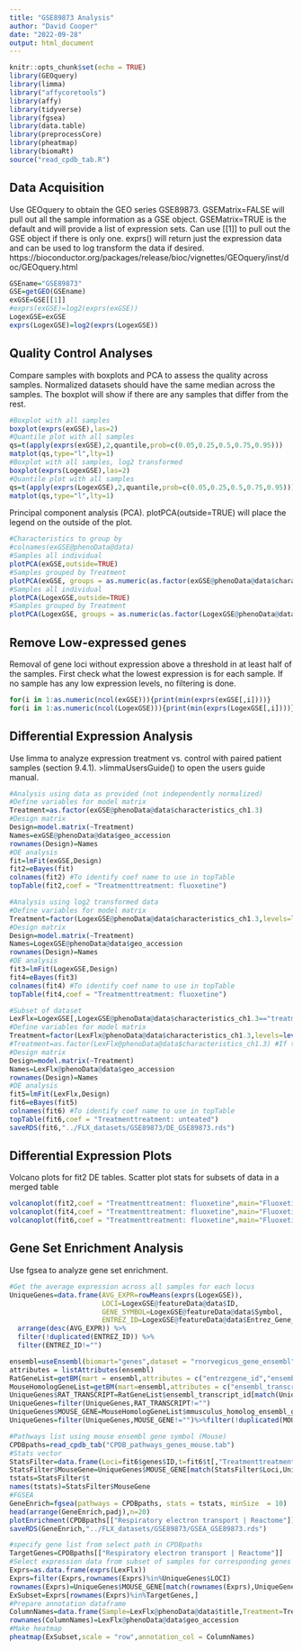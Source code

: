```yaml
---
title: "GSE89873 Analysis"
author: "David Cooper"
date: "2022-09-28"
output: html_document
---
```


```r
knitr::opts_chunk$set(echo = TRUE)
library(GEOquery)
library(limma)
library("affycoretools")
library(affy)
library(tidyverse)
library(fgsea)
library(data.table)
library(preprocessCore)
library(pheatmap)
library(biomaRt)
source("read_cpdb_tab.R")

```

## Data Acquisition

Use GEOquery to obtain the GEO series GSE89873. GSEMatrix=FALSE will pull out all the sample information as a GSE object. GSEMatrix=TRUE is the default and will provide a list of expression sets. Can use [[1]] to pull out the GSE object if there is only one. exprs() will return just the expression data and can be used to log transform the data if desired. 
https://bioconductor.org/packages/release/bioc/vignettes/GEOquery/inst/doc/GEOquery.html

```r
GSEname="GSE89873"
GSE=getGEO(GSEname)
exGSE=GSE[[1]]
#exprs(exGSE)=log2(exprs(exGSE))
LogexGSE=exGSE
exprs(LogexGSE)=log2(exprs(LogexGSE))

```

## Quality Control Analyses 

Compare samples with boxplots and PCA to assess the quality across samples. Normalized datasets should have the same median across the samples. The boxplot will show if there are any samples that differ from the rest. 

```r
#Boxplot with all samples
boxplot(exprs(exGSE),las=2)
#Quantile plot with all samples
qs=t(apply(exprs(exGSE),2,quantile,prob=c(0.05,0.25,0.5,0.75,0.95)))
matplot(qs,type="l",lty=1)
#Boxplot with all samples, log2 transformed
boxplot(exprs(LogexGSE),las=2)
#Quantile plot with all samples
qs=t(apply(exprs(LogexGSE),2,quantile,prob=c(0.05,0.25,0.5,0.75,0.95)))
matplot(qs,type="l",lty=1)

```

Principal component analysis (PCA). plotPCA(outside=TRUE) will place the legend on the outside of the plot.

```r
#Characteristics to group by
#colnames(exGSE@phenoData@data)
#Samples all individual
plotPCA(exGSE,outside=TRUE)
#Samples grouped by Treatment
plotPCA(exGSE, groups = as.numeric(as.factor(exGSE@phenoData@data$characteristics_ch1.3)), groupnames = levels(as.factor(exGSE@phenoData@data$characteristics_ch1.3)),outside=TRUE)
#Samples all individual
plotPCA(LogexGSE,outside=TRUE)
#Samples grouped by Treatment
plotPCA(LogexGSE, groups = as.numeric(as.factor(LogexGSE@phenoData@data$characteristics_ch1.3)), groupnames = levels(as.factor(LogexGSE@phenoData@data$characteristics_ch1.3)),outside=TRUE)


```

## Remove Low-expressed genes

Removal of gene loci without expression above a threshold in at least half of the samples. First check what the lowest expression is for each sample. If no sample has any low expression levels, no filtering is done. 

```r
for(i in 1:as.numeric(ncol(exGSE))){print(min(exprs(exGSE[,i])))}
for(i in 1:as.numeric(ncol(LogexGSE))){print(min(exprs(LogexGSE[,i])))}

```

## Differential Expression Analysis

Use limma to analyze expression treatment vs. control with paired patient samples (section 9.4.1). >limmaUsersGuide() to open the users guide manual.

```r
#Analysis using data as provided (not independently normalized)
#Define variables for model matrix
Treatment=as.factor(exGSE@phenoData@data$characteristics_ch1.3)
#Design matrix
Design=model.matrix(~Treatment)
Names=exGSE@phenoData@data$geo_accession
rownames(Design)=Names
#DE analysis
fit=lmFit(exGSE,Design)
fit2=eBayes(fit)
colnames(fit2) #To identify coef name to use in topTable
topTable(fit2,coef = "Treatmenttreatment: fluoxetine")

#Analysis using log2 transformed data
#Define variables for model matrix
Treatment=factor(LogexGSE@phenoData@data$characteristics_ch1.3,levels=levels(as.factor(LogexGSE@phenoData@data$characteristics_ch1.3))[c(5,1,2,3,4)])
#Design matrix
Design=model.matrix(~Treatment)
Names=LogexGSE@phenoData@data$geo_accession
rownames(Design)=Names
#DE analysis
fit3=lmFit(LogexGSE,Design)
fit4=eBayes(fit3)
colnames(fit4) #To identify coef name to use in topTable
topTable(fit4,coef = "Treatmenttreatment: fluoxetine")

#Subset of dataset
LexFlx=LogexGSE[,LogexGSE@phenoData@data$characteristics_ch1.3=="treatment: unteated"|LogexGSE@phenoData@data$characteristics_ch1.3=="treatment: fluoxetine"]
#Define variables for model matrix
Treatment=factor(LexFlx@phenoData@data$characteristics_ch1.3,levels=levels(as.factor(LexFlx@phenoData@data$characteristics_ch1.3))[c(2,1)])
#Treatment=as.factor(LexFlx@phenoData@data$characteristics_ch1.3) #If the factors are ordered with untreated first
#Design matrix
Design=model.matrix(~Treatment)
Names=LexFlx@phenoData@data$geo_accession
rownames(Design)=Names
#DE analysis
fit5=lmFit(LexFlx,Design)
fit6=eBayes(fit5)
colnames(fit6) #To identify coef name to use in topTable
topTable(fit6,coef = "Treatmenttreatment: unteated")
saveRDS(fit6,"../FLX_datasets/GSE89873/DE_GSE89873.rds")

```

## Differential Expression Plots

Volcano plots for fit2 DE tables. Scatter plot stats for subsets of data in a merged table

```r
volcanoplot(fit2,coef = "Treatmenttreatment: fluoxetine",main="Fluoxetine - Raw Data")
volcanoplot(fit4,coef = "Treatmenttreatment: fluoxetine",main="Fluoxetine - log2 Transformed Data")
volcanoplot(fit6,coef = "Treatmenttreatment: fluoxetine",main="Fluoxetine vs. Control - log2 Transformed Data")

```

## Gene Set Enrichment Analysis

Use fgsea to analyze gene set enrichment.

```r
#Get the average expression across all samples for each locus
UniqueGenes=data.frame(AVG_EXPR=rowMeans(exprs(LogexGSE)),
                       LOCI=LogexGSE@featureData@data$ID,
                       GENE_SYMBOL=LogexGSE@featureData@data$Symbol,
                       ENTREZ_ID=LogexGSE@featureData@data$Entrez_Gene_ID) %>%
  arrange(desc(AVG_EXPR)) %>%
  filter(!duplicated(ENTREZ_ID)) %>%
  filter(ENTREZ_ID!="")

ensembl=useEnsembl(biomart="genes",dataset = "rnorvegicus_gene_ensembl")
attributes = listAttributes(ensembl)
RatGeneList=getBM(mart = ensembl,attributes = c("entrezgene_id","ensembl_transcript_id"))
MouseHomologGeneList=getBM(mart=ensembl,attributes = c("ensembl_transcript_id","mmusculus_homolog_ensembl_gene"))
UniqueGenes$RAT_TRANSCRIPT=RatGeneList$ensembl_transcript_id[match(UniqueGenes$ENTREZ_ID,RatGeneList$entrezgene_id)]
UniqueGenes=filter(UniqueGenes,RAT_TRANSCRIPT!="")
UniqueGenes$MOUSE_GENE=MouseHomologGeneList$mmusculus_homolog_ensembl_gene[match(UniqueGenes$RAT_TRANSCRIPT,MouseHomologGeneList$ensembl_transcript_id)]
UniqueGenes=filter(UniqueGenes,MOUSE_GENE!="")%>%filter(!duplicated(MOUSE_GENE))

```

```r
#Pathways list using mouse ensembl gene symbol (Mouse)
CPDBpaths=read_cpdb_tab("CPDB_pathways_genes_mouse.tab")
#Stats vector
StatsFilter=data.frame(Loci=fit6$genes$ID,t=fit6$t[,"Treatmenttreatment: unteated"])%>%filter(Loci%in%UniqueGenes$LOCI)
StatsFilter$MouseGene=UniqueGenes$MOUSE_GENE[match(StatsFilter$Loci,UniqueGenes$LOCI)]
tstats=StatsFilter$t
names(tstats)=StatsFilter$MouseGene
#FGSEA
GeneEnrich=fgsea(pathways = CPDBpaths, stats = tstats, minSize  = 10)
head(arrange(GeneEnrich,padj),n=20)
plotEnrichment(CPDBpaths[["Respiratory electron transport | Reactome"]], tstats)
saveRDS(GeneEnrich,"../FLX_datasets/GSE89873/GSEA_GSE89873.rds")

```

```r
#specify gene list from select path in CPDBpaths
TargetGenes=CPDBpaths[["Respiratory electron transport | Reactome"]]
#Select expression data from subset of samples for corresponding genes
Exprs=as.data.frame(exprs(LexFlx))
Exprs=filter(Exprs,rownames(Exprs)%in%UniqueGenes$LOCI)
rownames(Exprs)=UniqueGenes$MOUSE_GENE[match(rownames(Exprs),UniqueGenes$LOCI)]
ExSubset=Exprs[rownames(Exprs)%in%TargetGenes,]
#Prepare annotation dataframe
ColumnNames=data.frame(Sample=LexFlx@phenoData@data$title,Treatment=Treatment)
rownames(ColumnNames)=LexFlx@phenoData@data$geo_accession
#Make heatmap
pheatmap(ExSubset,scale = "row",annotation_col = ColumnNames)

```

